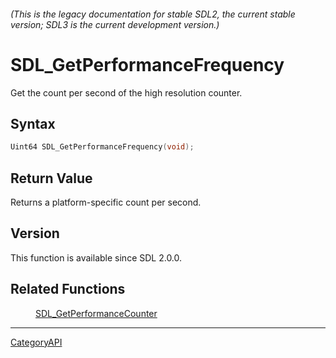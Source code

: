 ====== (This is the legacy documentation for stable SDL2, the current stable version; SDL3 is the current development version.) ======
= SDL_GetPerformanceFrequency =

Get the count per second of the high resolution counter.

== Syntax ==

<syntaxhighlight lang='c'>
Uint64 SDL_GetPerformanceFrequency(void);
</syntaxhighlight>

== Return Value ==

Returns a platform-specific count per second.

== Version ==

This function is available since SDL 2.0.0.

== Related Functions ==

:[[SDL_GetPerformanceCounter]]

----
[[CategoryAPI]]


